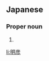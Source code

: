 ==Japanese==
{{ja-kanjitab|あき|ひこ}}

===Proper noun===
{{ja-pos|あきひこ|proper}}

# {{given name|male|lang=ja|sort=あきひこ}}

[[li:明彦]]
